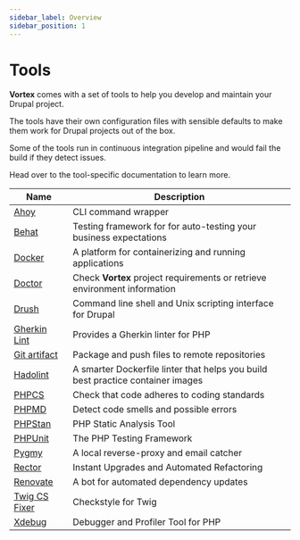 ```yaml
---
sidebar_label: Overview
sidebar_position: 1
---
```


# Tools

**Vortex** comes with a set of tools to help you develop and maintain your
Drupal project.

The tools have their own configuration files with sensible defaults to make them
work for Drupal projects out of the box.

Some of the tools run in continuous integration pipeline and would fail the
build if they detect issues.

Head over to the tool-specific documentation to learn more.

| Name                               | Description                                                                     |
|------------------------------------|---------------------------------------------------------------------------------|
| [Ahoy](ahoy.mdx)                   | CLI command wrapper                                                             |
| [Behat](behat.mdx)                 | Testing framework for for auto-testing your business expectations               |
| [Docker](docker.mdx)               | A platform for containerizing and running applications                          |
| [Doctor](doctor.mdx)               | Check **Vortex** project requirements or retrieve environment information       |
| [Drush](drush.mdx)                 | Command line shell and Unix scripting interface for Drupal                      |
| [Gherkin Lint](gherkin-lint.mdx)   | Provides a Gherkin linter for PHP                                               |
| [Git artifact](git-artifact.mdx)   | Package and push files to remote repositories                                   |
| [Hadolint](hadolint.mdx)           | A smarter Dockerfile linter that helps you build best practice container images |
| [PHPCS](phpcs.mdx)                 | Check that code adheres to coding standards                                     |
| [PHPMD](phpmd.mdx)                 | Detect code smells and possible errors                                          |
| [PHPStan](phpstan.mdx)             | PHP Static Analysis Tool                                                        |
| [PHPUnit](phpunit.mdx)             | The PHP Testing Framework                                                       |
| [Pygmy](pygmy.mdx)                 | A local reverse-proxy and email catcher                                         |
| [Rector](rector.mdx)               | Instant Upgrades and Automated Refactoring                                      |
| [Renovate](renovate.mdx)           | A bot for automated dependency updates                                          |
| [Twig CS Fixer](twig-cs-fixer.mdx) | Checkstyle for Twig                                                             |
| [Xdebug](xdebug.mdx)               | Debugger and Profiler Tool for PHP                                              |
